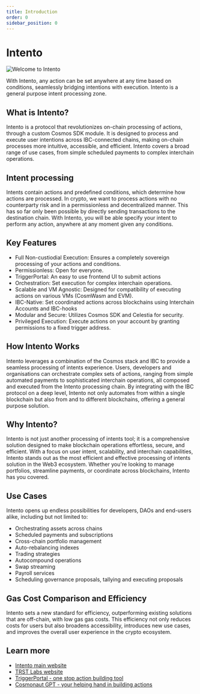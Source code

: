 ```yaml
---
title: Introduction
order: 0
sidebar_position: 0
---
```



# Intento

![Welcome to Intento](/img/banner-alt.png)

With Intento, any action can be set anywhere at any time based on conditions, seamlessly bridging intentions with execution. Intento is a general purpose intent processing zone.

## What is Intento?

Intento is a protocol that revolutionizes on-chain processing of actions, through a custom Cosmos SDK module. It is designed to process and execute user intentions across IBC-connected chains, making on-chain processes more intuitive, accessible, and efficient. Intento covers a broad range of use cases, from simple scheduled payments to complex interchain operations.

## Intent processing

Intents contain actions and predefined conditions, which determine how actions are processed. In crypto, we want to process actions with no counterparty risk and in a permissionless and decentralized manner. This has so far only been possible by directly sending transactions to the destination chain. With Intento, you will be able specify your intent to perform any action, anywhere at any moment given any conditions.

## Key Features

- Full Non-custiodial Execution: Ensures a completely sovereign processing of your actions and conditions.
- Permissionless: Open for everyone.
- TriggerPortal: An easy to use frontend UI to submit actions
- Orchestration: Set execution for complex interchain operations.
- Scalable and VM Agnostic: Designed for compatibility of executing actions on various VMs (CosmWasm and EVM).
- IBC-Native: Set coordinated actions across blockchains using Interchain Accounts and IBC-hooks
- Modular and Secure: Utilizes Cosmos SDK and Celestia for security.
- Privileged Execution: Execute actions on your account by granting permissions to a fixed trigger address.

## How Intento Works

Intento leverages a combination of the Cosmos stack and IBC to provide a seamless processing of intents experience. Users, developers and organisations can orchestrate complex sets of actions, ranging from simple automated payments to sophisticated interchain operations, all composed and executed from the Intento processing chain. By integrating with the IBC protocol on a deep level, Intento not only automates from within a single blockchain but also from and to different blockchains, offering a general purpose solution.

## Why Intento?

Intento is not just another processing of intents tool; it is a comprehensive solution designed to make blockchain operations effortless, secure, and efficient. With a focus on user intent, scalability, and interchain capabilities, Intento stands out as the most efficient and effective processing of intents solution in the Web3 ecosystem. Whether you're looking to manage portfolios, streamline payments, or coordinate across blockchains, Intento has you covered.

## Use Cases

Intento opens up endless possibilities for developers, DAOs and end-users alike, including but not limited to:

- Orchestrating assets across chains
- Scheduled payments and subscriptions
- Cross-chain portfolio management
- Auto-rebalancing indexes
- Trading strategies
- Autocompound operations
- Swap streaming
- Payroll services
- Scheduling governance proposals, tallying and executing proposals

## Gas Cost Comparison and Efficiency

Intento sets a new standard for efficiency, outperforming existing solutions that are off-chain, with low gas gas costs. This efficiency not only reduces costs for users but also broadens accessibility, introduces new use cases, and improves the overall user experience in the crypto ecosystem.

<!-- ## Fee model

Unlike bot networks, Intento excels by offering a chain-agnostic platform that performs processing on-chain, ensuring a secure, sustainable and scalable solution. Our modular stack enhances scalability, with a token specifically designed for action processing.

Beyond transaction fees, we've introduced a flexible, gas-based fee system. It's a usage based pricing model with cross-Subsidization. More advanced actions are charged more. This allows us to keep the initial price low and competitive. This ensures a sustainable, and scalable revenue model that grows with our platform. -->

## Learn more

<!-- [Intento documentation](https://docs.intento.zone)

Other useful links -->

- [Intento main website](https://intento.zone/)
- [TRST Labs website](https://trstlabs.xyz/)
- [TriggerPortal - one stop action building tool](https://triggerportal.zone/)
- [Cosmonaut GPT - your helping hand in building actions](https://chatgpt.com/g/g-cRhoPo6YH-cosmonaut/)
